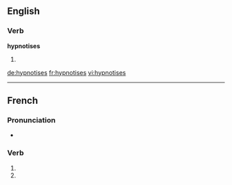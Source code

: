 ==English==

===Verb===
'''hypnotises'''

# {{third-person singular of|hypnotise}}

[[de:hypnotises]]
[[fr:hypnotises]]
[[vi:hypnotises]]

----
{{also|hypnotisés}}
==French==

===Pronunciation===
* {{homophones|hypnotise|hypnotisent}}

===Verb===
{{fr-verb-form}}

# {{conjugation of|hypnotiser||2|s|pres|ind|lang=fr}}
# {{conjugation of|hypnotiser||2|s|pres|sub|lang=fr}}

{{rfc-auto}}